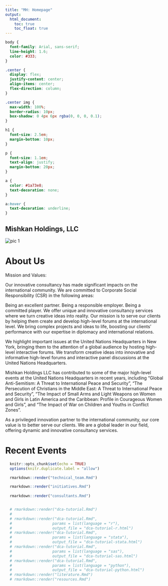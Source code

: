 ```yaml
---
title: "MH: Homepage"
output: 
  html_document:
    toc: true
    toc_float: true
---
```

<style>
.title{
  display: none;
}
</style>

```css
body {
  font-family: Arial, sans-serif;
  line-height: 1.6;
  color: #333;
}

.center {
  display: flex;
  justify-content: center;
  align-items: center;
  flex-direction: column;
}

.center img {
  max-width: 100%;
  border-radius: 10px;
  box-shadow: 0 4px 6px rgba(0, 0, 0, 0.1);
}

h1 {
  font-size: 2.5em;
  margin-bottom: 10px;
}

p {
  font-size: 1.1em;
  text-align: justify;
  margin-bottom: 20px;
}

a {
  color: #1a73e8;
  text-decoration: none;
}

a:hover {
  text-decoration: underline;
}
```

<div class="center">
  <h2>Mishkan Holdings, LLC</h2>
  <img src="pics/homepage_pics/homepage_pic.png" alt="pic 1">
</div>

# About Us

<!-- <div class="center"> -->
<!--   <h2>Mishkan Holdings, LLC</h2> -->
<!--   <img src="homepage_pic2.png" alt="pic 2"> -->
<!-- </div> -->

Mission and Values:

Our innovative consultancy has made significant impacts on the international community. We are committed to Corporate Social Responsibility (CSR) in the following areas:

Being an excellent partner.
Being a responsible employer.
Being a committed player.
We offer unique and innovative consultancy services where we turn creative ideas into reality. Our mission is to serve our clients by helping them create and develop high-level forums at the international level. We bring complex projects and ideas to life, boosting our clients' performance with our expertise in diplomacy and international relations.

We highlight important issues at the United Nations Headquarters in New York, bringing them to the attention of a global audience by hosting high-level interactive forums. We transform creative ideas into innovative and informative high-level forums and interactive panel discussions at the United Nations Headquarters.

Mishkan Holdings LLC has contributed to some of the major high-level events at the United Nations Headquarters in recent years, including "Global Anti-Semitism: A Threat to International Peace and Security", "The Persecution of Christians in the Middle East: A Threat to International Peace and Security", "The Impact of Small Arms and Light Weapons on Women and Girls in Latin America and the Caribbean: Profile in Courageous Women and Girls", and "The Impact of War on Children and Youths in Conflict Zones".

As a privileged innovation partner to the international community, our core value is to better serve our clients. We are a global leader in our field, offering dynamic and innovative consultancy services.

# Recent Events

```r
  knitr::opts_chunk$set(echo = TRUE)
  options(knitr.duplicate.label = "allow")
```

```r

  rmarkdown::render("technical_team.Rmd")

  rmarkdown::render("initiatives.Rmd")
  
  rmarkdown::render("consultants.Rmd")


  # rmarkdown::render("dca-tutorial.Rmd")
  # 
  # rmarkdown::render("dca-tutorial.Rmd",
  #                  params = list(language = "r"),
  #                  output_file = "dca-tutorial-r.html")
  # rmarkdown::render("dca-tutorial.Rmd",
  #                  params = list(language = "stata"),
  #                  output_file = "dca-tutorial-stata.html")
  # rmarkdown::render("dca-tutorial.Rmd",
  #                  params = list(language = "sas"),
  #                  output_file = "dca-tutorial-sas.html")
  # rmarkdown::render("dca-tutorial.Rmd",
  #                  params = list(language = "python"),
  #                  output_file = "dca-tutorial-python.html")
  # rmarkdown::render("literature.Rmd")
  # rmarkdown::render("resources.Rmd")
```


